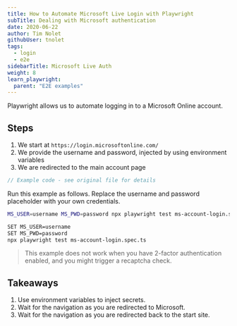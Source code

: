 ```yaml
---
title: How to Automate Microsoft Live Login with Playwright
subTitle: Dealing with Microsoft authentication
date: 2020-06-22
author: Tim Nolet
githubUser: tnolet
tags:
  - login
  - e2e
sidebarTitle: Microsoft Live Auth
weight: 8
learn_playwright:
  parent: "E2E examples"
---
```


Playwright allows us to automate logging in to a Microsoft Online account.



## Steps

1. We start at `https://login.microsoftonline.com/`
2. We provide the username and password, injected by using environment variables
3. We are redirected to the main account page

```ts {title="ms-account-login.spec.ts"}
// Example code - see original file for details
```
Run this example as follows. Replace the username and password placeholder with your own credentials.



```sh
MS_USER=username MS_PWD=password npx playwright test ms-account-login.spec.ts
```


```sh
SET MS_USER=username
SET MS_PWD=password
npx playwright test ms-account-login.spec.ts
```




> This example does not work when you have 2-factor authentication enabled, and you might trigger a recaptcha check.

## Takeaways

1. Use environment variables to inject secrets.
2. Wait for the navigation as you are redirected to Microsoft.
3. Wait for the navigation as you are redirected back to the start site.





